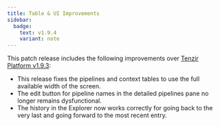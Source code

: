 ```yaml
---
title: Table & UI Improvements
sidebar:
  badge:
    text: v1.9.4
    variant: note
---
```


This patch release includes the following improvements over [Tenzir Platform
v1.9.3](https://github.com/tenzir/platform/releases/tag/v1.9.3):

- This release fixes the pipelines and context tables to use the full
  available width of the screen.
- The edit button for pipeline names in the detailed pipelines pane no longer
  remains dysfunctional.
- The history in the Explorer now works correctly for going back to the very
  last and going forward to the most recent entry.
